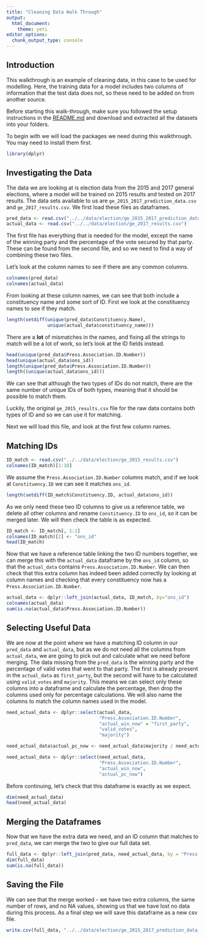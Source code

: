 ```yaml
---
title: "Cleaning Data Walk Through"
output:
  html_document:
    theme: yeti
editor_options: 
  chunk_output_type: console
---
```

## Introduction

This walkthrough is an example of cleaning data, in this case to be used for modelling. Here, the training data for a model includes two columns of information that the test data does not, so these need to be added on from another source.

Before starting this walk-through, make sure you followed the setup instructions in the [README.md](https://github.com/MangoTheCat/rss-2018-hackathon/blob/master/README.md) and download and extracted all the datasets into your folders.

To begin with we will load the packages we need during this walkthrough. You may need to install them first.

```r
library(dplyr)
```

## Investigating the Data

The data we are looking at is election data from the 2015 and 2017 general elections, where a model will be trained on 2015 results and tested on 2017 results. The data sets available to us are `ge_2015_2017_prediction_data.csv` and `ge_2017_results.csv`. We first load these files as dataframes.

```r
pred_data <- read.csv("../../data/election/ge_2015_2017_prediction_data.csv")
actual_data <- read.csv("../../data/election/ge_2017_results.csv")
```

The first file has everything that is needed for the model, except the name of the winning party and the percentage of the vote secured by that party. These can be found from the second file, and so we need to find a way of combining these two files.

Let's look at the column names to see if there are any common columns.
```r
colnames(pred_data)
colnames(actual_data)
```

From looking at these column names, we can see that both include a constituency name and some sort of ID. First we look at the constituency names to see if they match.

```r
length(setdiff(unique(pred_data$Constituency.Name),
               unique(actual_data$constituency_name)))
```

There are a **lot** of mismatches in the names, and fixing all the strings to match will be a lot of work, so let's look at the ID fields instead.

```r
head(unique(pred_data$Press.Association.ID.Number))
head(unique(actual_data$ons_id))
length(unique(pred_data$Press.Association.ID.Number))
length((unique(actual_data$ons_id)))
```

We can see that although the two types of IDs do not match, there are the same number of unique IDs of both types, meaning that it should be possible to match them. 

Luckily, the original `ge_2015_results.csv` file for the raw data contains both types of ID and so we can use it for matching.

Next we will load this file, and look at the first few column names.

## Matching IDs

```r
ID_match <- read.csv("../../data/election/ge_2015_results.csv")
colnames(ID_match)[1:10]
```

We assume the `Press.Association.ID.Number` columns match, and if we look at `Constituency.ID` we can see it matches `ons_id`.

```r
length(setdiff(ID_match$Constituency.ID, actual_data$ons_id))
```

As we only need these two ID columns to give us a reference table, we delete all other columns and rename `Constituency.ID` to `ons_id`, so it can be merged later. We will then check the table is as expected.

```r
ID_match <- ID_match[, 1:2]
colnames(ID_match)[2] <- "ons_id"
head(ID_match)
```

Now that we have a reference table linking the two ID numbers together, we can merge this with the `actual_data` dataframe by the `ons_id` column, so that the `actual_data` contains `Press.Association.ID.Number`. We can then check that this extra column has indeed been added correctly by looking at column names and checking that every constituency now has a `Press.Association.ID.Number`.

```r
actual_data <- dplyr::left_join(actual_data, ID_match, by="ons_id")
colnames(actual_data)
sum(is.na(actual_data$Press.Association.ID.Number))
```

## Selecting Useful Data

We are now at the point where we have a matching ID column in our `pred_data` and `actual_data`, but as we do not need all the columns from `actual_data`, we are going to pick out and calculate what we need before merging. The data missing from the `pred_data` is the winning party and the percentage of valid votes that went to that party. The first is already present in the `actual_data` as `first_party`, but the second will have to be calculated using `valid_votes` and `majority`. This means we can select only these columns into a dataframe and calculate the percentage, then drop the columns used only for percentage calculations. We will also name the columns to match the column names used in the model. 

```r
need_actual_data <- dplyr::select(actual_data, 
                                  "Press.Association.ID.Number",
                                  "actual_win_now" = "first_party",
                                  "valid_votes", 
                                  "majority")

need_actual_data$actual_pc_now <- need_actual_data$majority / need_actual_data$valid_votes

need_actual_data <- dplyr::select(need_actual_data, 
                                  "Press.Association.ID.Number",
                                  "actual_win_now", 
                                  "actual_pc_now")
```

Before continuing, let's check that this dataframe is exactly as we expect.

```r
dim(need_actual_data)
head(need_actual_data)
```

## Merging the Dataframes

Now that we have the extra data we need, and an ID column that matches to `pred_data`, we can merge the two to give our full data set.

```r
full_data <- dplyr::left_join(pred_data, need_actual_data, by = "Press.Association.ID.Number")
dim(full_data)
sum(is.na(full_data))
```

## Saving the File

We can see that the merge worked - we have two extra columns, the same number of rows, and no NA values, showing us that we have lost no data during this process. As a final step we will save this dataframe as a new csv file.

```r
write.csv(full_data, "../../data/election/ge_2015_2017_prediction_data_with_results.csv")
```
